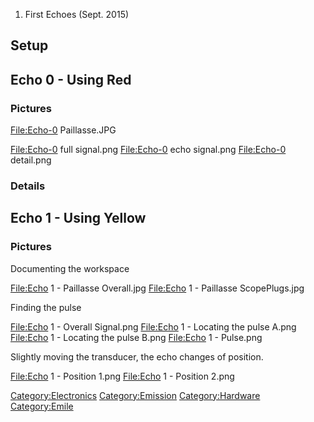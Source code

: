 # First Echoes (Sept. 2015)

[[Category:Electronics]] [[Category:Emission]] [[Category:Hardware]]  [[Category:Emile]]

== Setup ==

== Echo 0 - Using Red ==
=== Pictures ===

<gallery>
File:Echo-0 Paillasse.JPG
</gallery>

<gallery>
File:Echo-0 full signal.png
File:Echo-0 echo signal.png
File:Echo-0 detail.png
</gallery>

=== Details ===

== Echo 1 - Using Yellow ==
=== Pictures ===
Documenting the workspace
<gallery>
File:Echo 1 - Paillasse Overall.jpg
File:Echo 1 - Paillasse ScopePlugs.jpg
</gallery>

Finding the pulse
<gallery>
File:Echo 1 - Overall Signal.png
File:Echo 1 - Locating the pulse A.png
File:Echo 1 - Locating the pulse B.png
File:Echo 1 - Pulse.png
</gallery>

Slightly moving the transducer, the echo changes of position.
<gallery>
File:Echo 1 - Position 1.png
File:Echo 1 - Position 2.png
</gallery>